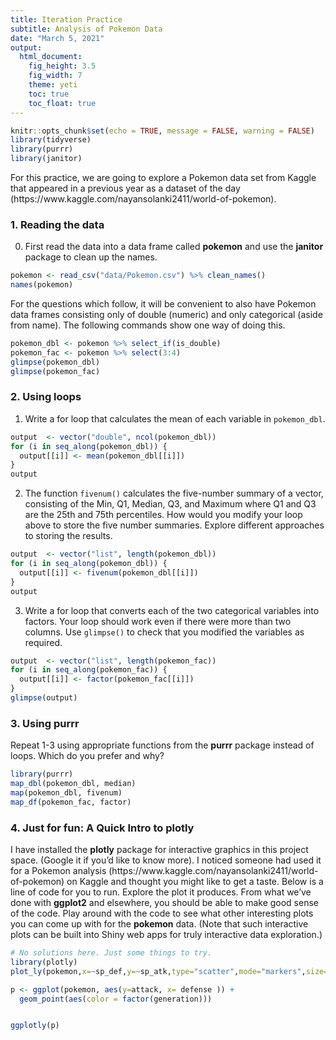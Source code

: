 ```yaml
---
title: Iteration Practice
subtitle: Analysis of Pokemon Data
date: "March 5, 2021"
output: 
  html_document: 
    fig_height: 3.5
    fig_width: 7
    theme: yeti
    toc: true
    toc_float: true
---
```



```r
knitr::opts_chunk$set(echo = TRUE, message = FALSE, warning = FALSE)
library(tidyverse)
library(purrr)  
library(janitor)
```


For this practice, we are going to explore a Pokemon data set from Kaggle that appeared in a previous year as a dataset of the day (https://www.kaggle.com/nayansolanki2411/world-of-pokemon).  

### 1. Reading the data

0. First read the data into a data frame called **pokemon** and use the **janitor** package to clean up the names.    

```r
pokemon <- read_csv("data/Pokemon.csv") %>% clean_names()
names(pokemon)
```

For the questions which follow, it will be convenient to also have Pokemon data frames consisting only of double (numeric) and only categorical (aside from name).  The following commands show one way of doing this.

```r
pokemon_dbl <- pokemon %>% select_if(is_double)
pokemon_fac <- pokemon %>% select(3:4)
glimpse(pokemon_dbl)
glimpse(pokemon_fac)
```


### 2. Using loops 

1. Write a for loop that calculates the mean of each variable in `pokemon_dbl`.  

```r
output  <- vector("double", ncol(pokemon_dbl)) 
for (i in seq_along(pokemon_dbl)) {
  output[[i]] <- mean(pokemon_dbl[[i]])
}
output
```


2. The function `fivenum()` calculates the five-number summary of a vector, consisting of the Min, Q1, Median, Q3, and Maximum where Q1 and Q3 are the 25th and 75th percentiles. How would you modify your loop  above to store the five number summaries. Explore different approaches to storing the results.  

```r
output  <- vector("list", length(pokemon_dbl)) 
for (i in seq_along(pokemon_dbl)) {
  output[[i]] <- fivenum(pokemon_dbl[[i]])
}
output
```


3. Write a for loop that converts each of the two categorical variables into factors.  Your loop should work even if there were more than two columns.  Use `glimpse()` to check that you modified the variables as required. 

```r
output  <- vector("list", length(pokemon_fac)) 
for (i in seq_along(pokemon_fac)) {
  output[[i]] <- factor(pokemon_fac[[i]])
}
glimpse(output)
```

### 3. Using purrr  

Repeat 1-3 using appropriate functions from the **purrr** package instead of loops. Which do you prefer and why?  

```r
library(purrr)
map_dbl(pokemon_dbl, median)
map(pokemon_dbl, fivenum)
map_df(pokemon_fac, factor)
```


### 4. Just for fun: A Quick Intro to plotly  

I have installed the **plotly** package for interactive graphics in this project space. (Google it if you'd like to know more). I noticed someone had used it for a Pokemon analysis (https://www.kaggle.com/nayansolanki2411/world-of-pokemon)  on Kaggle and thought you might like to get a taste. Below is a line of code for you to run. Explore the plot it produces. From what we've done with **ggplot2** and elsewhere, you should be able to make good sense of the code. Play around with the code to see what other interesting plots you can come up with for the **pokemon** data.  (Note that such interactive plots can be built into Shiny web apps for truly interactive data exploration.)

```r
# No solutions here. Just some things to try.
library(plotly)
plot_ly(pokemon,x=~sp_def,y=~sp_atk,type="scatter",mode="markers",size=~total,color = ~legendary,text=~name)

p <- ggplot(pokemon, aes(y=attack, x= defense )) +
  geom_point(aes(color = factor(generation)))


ggplotly(p)
```

